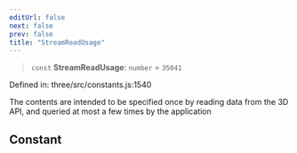 ```yaml
---
editUrl: false
next: false
prev: false
title: "StreamReadUsage"
---
```


> `const` **StreamReadUsage**: `number` = `35041`

Defined in: three/src/constants.js:1540

The contents are intended to be specified once by reading data from the 3D API, and queried at most
a few times by the application

## Constant
